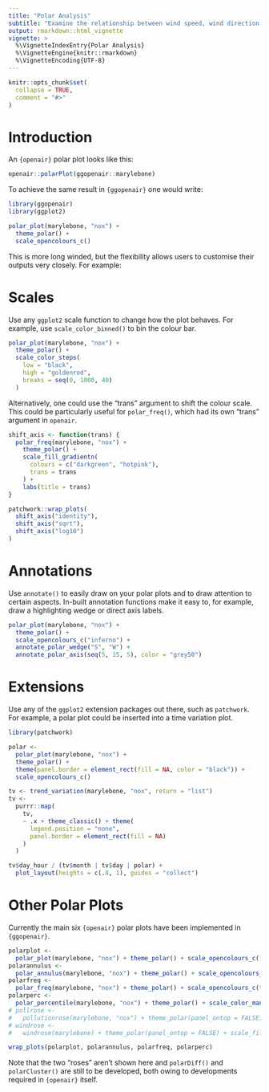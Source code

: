 ```yaml
---
title: "Polar Analysis"
subtitle: "Examine the relationship between wind speed, wind direction and pollutant concentrations."
output: rmarkdown::html_vignette
vignette: >
  %\VignetteIndexEntry{Polar Analysis}
  %\VignetteEngine{knitr::rmarkdown}
  %\VignetteEncoding{UTF-8}
---
```


```r
knitr::opts_chunk$set(
  collapse = TRUE,
  comment = "#>"
)
```

# Introduction

An `{openair}` polar plot looks like this:

```r
openair::polarPlot(ggopenair::marylebone)
```

To achieve the same result in `{ggopenair}` one would write:

```r
library(ggopenair)
library(ggplot2)

polar_plot(marylebone, "nox") +
  theme_polar() +
  scale_opencolours_c()
```

This is more long winded, but the flexibility allows users to customise their outputs very closely. For example:

# Scales

Use any `ggplot2` scale function to change how the plot behaves. For example, use `scale_color_binned()` to bin the colour bar.

```r
polar_plot(marylebone, "nox") +
  theme_polar() +
  scale_color_steps(
    low = "black",
    high = "goldenrod",
    breaks = seq(0, 1000, 40)
  )
```

Alternatively, one could use the "trans" argument to shift the colour scale. This could be particularly useful for `polar_freq()`, which had its own "trans" argument in `openair`.

```r
shift_axis <- function(trans) {
  polar_freq(marylebone, "nox") +
    theme_polar() +
    scale_fill_gradientn(
      colours = c("darkgreen", "hotpink"),
      trans = trans
    ) +
    labs(title = trans)
}

patchwork::wrap_plots(
  shift_axis("identity"),
  shift_axis("sqrt"),
  shift_axis("log10")
)
```

# Annotations

Use `annotate()` to easily draw on your polar plots and to draw attention to certain aspects. In-built annotation functions make it easy to, for example, draw a highlighting wedge or direct axis labels.

```r
polar_plot(marylebone, "nox") +
  theme_polar() +
  scale_opencolours_c("inferno") +
  annotate_polar_wedge("S", "W") +
  annotate_polar_axis(seq(5, 15, 5), color = "grey50")
```

# Extensions

Use any of the `ggplot2` extension packages out there, such as `patchwork`. For example, a polar plot could be inserted into a time variation plot.

```r
library(patchwork)

polar <-
  polar_plot(marylebone, "nox") +
  theme_polar() +
  theme(panel.border = element_rect(fill = NA, color = "black")) +
  scale_opencolours_c()

tv <- trend_variation(marylebone, "nox", return = "list")
tv <-
  purrr::map(
    tv,
    ~ .x + theme_classic() + theme(
      legend.position = "none",
      panel.border = element_rect(fill = NA)
    )
  )

tv$day_hour / (tv$month | tv$day | polar) +
  plot_layout(heights = c(.8, 1), guides = "collect")
```

# Other Polar Plots

Currently the main six `{openair}` polar plots have been implemented in `{ggopenair}`.

```r
polarplot <-
  polar_plot(marylebone, "nox") + theme_polar() + scale_opencolours_c()
polarannulus <-
  polar_annulus(marylebone, "nox") + theme_polar() + scale_opencolours_c()
polarfreq <-
  polar_freq(marylebone, "nox") + theme_polar() + scale_opencolours_c(trans = "sqrt")
polarperc <-
  polar_percentile(marylebone, "nox") + theme_polar() + scale_color_manual(values = openair::openColours(n = 5))
# pollrose <-
#   pollutionrose(marylebone, "nox") + theme_polar(panel_ontop = FALSE) + scale_fill_manual(values = rev(openair::openColours(n = 7)))
# windrose <-
#   windrose(marylebone) + theme_polar(panel_ontop = FALSE) + scale_fill_manual(values = rev(openair::openColours(n = 4)))

wrap_plots(polarplot, polarannulus, polarfreq, polarperc)
```

Note that the two "roses" aren't shown here and `polarDiff()` and `polarCluster()` are still to be developed, both owing to developments required in `{openair}` itself.

<!-- # The Three Roses -->

<!-- Note that the two "roses" above - wind and pollution - have their own annotation functions to put on their. The `rose_angle` arguments are required if you change the `angle` argument of wind/pollutionrose due to the way `geom_col()` interacts with `coord_polar()` --- simply copy the chosen argument for `angle` and it'll fix any strangeness when `wd` is near 0/North. -->

<!-- ```{r} -->
<!-- windrose(marylebone, facet = "daylight") + -->
<!--   theme_polar(panel_ontop = FALSE) + -->
<!--   annotate_rose_text(y = 15, wd = "SE", size = 2.5) -->
<!-- ``` -->

<!-- The functionality to compare two sets of ws/wd data felt a bit misplaced in `pollutionRose()`, so `{ggopenair}` exports a separate `biasrose()` function. This also lets the plot better reflect what it is actually representing (no more N/S/E/W axis labels). -->

<!-- ```{r} -->
<!-- mydata <- dplyr::mutate(marylebone, -->
<!--                         ws2 = ws + 2 * rnorm(nrow(marylebone)) + 1, -->
<!--                         wd2 = wd + 30 * rnorm(nrow(marylebone)) + 30 -->
<!-- ) -->

<!-- ## need to correct negative wd -->
<!-- id <- which(mydata$wd2 < 0) -->
<!-- mydata$wd2[id] <- mydata$wd2[id] + 360 -->

<!-- ## results show postive bias in wd and ws -->
<!-- biasrose( -->
<!--   mydata, -->
<!--   ws = "ws", -->
<!--   wd = "wd", -->
<!--   ws2 = "ws2", -->
<!--   wd2 = "wd2" -->
<!-- ) + -->
<!--   theme_polar(panel_ontop = FALSE) + -->
<!--   scale_fill_manual(values = c("darkblue", "hotpink")) + -->
<!--   annotate_rose_text(wd = "SW", y = 10, rose_angle = 10) -->

<!-- ``` -->

